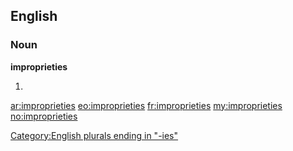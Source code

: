 ==English==

===Noun===
'''improprieties'''

# {{plural of|[[impropriety]]}}

[[Category:English plurals ending in "-ies"]]

[[ar:improprieties]]
[[eo:improprieties]]
[[fr:improprieties]]
[[my:improprieties]]
[[no:improprieties]]
